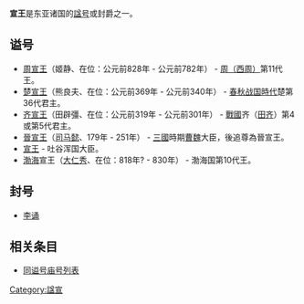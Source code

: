 '''宣王'''是东亚诸国的[[諡号|諡号]]或封爵之一。

==谥号==
* [[周宣王|周宣王]]（姬静、在位：公元前828年 - 公元前782年） - [[周朝|周（西周）]]第11代王。
* [[楚宣王|楚宣王]]（熊良夫、在位：公元前369年 - 公元前340年） - [[春秋战国|春秋战国時代]]楚第36代君主。
* [[齐宣王|齐宣王]]（田辟彊、在位：公元前319年 - 公元前301年） - [[戰國|戰國]]齐（[[田齐|田齐]]）第4或第5代君主。
* [[晉宣王|晉宣王]]（[[司马懿|司马懿]]、179年 - 251年） - [[三國|三國]]時期[[曹魏|曹魏]]大臣，後追尊為晉宣王。
* [[宣王_(吐谷浑)|宣王]] - 吐谷浑国大臣。
* [[渤海国|渤海]]宣王（[[大仁秀|大仁秀]]、在位：818年? - 830年） - 渤海国第10代王。

==封号==
* [[李诵|李诵]]

== 相关条目 ==
* [[同谥号庙号列表|同谥号庙号列表]]

{{disambig|CAT=二字封號消歧義}}

[[Category:諡宣|Category:諡宣]]